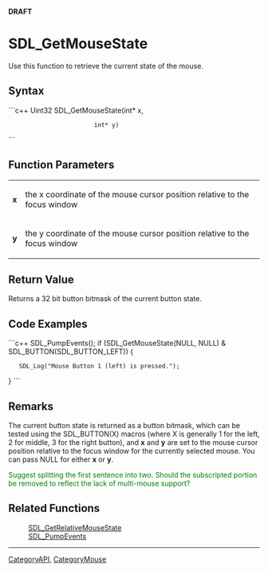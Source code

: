 <!-- pragma section-numbers off -->
<!-- pragma disable-camelcase -->
'''DRAFT'''

= SDL_GetMouseState =
Use this function to retrieve the current state of the mouse.


== Syntax ==
```c++
Uint32 SDL_GetMouseState(int* x,
                         int* y)
```

== Function Parameters ==
{|
|'''x'''
|the x coordinate of the mouse cursor position relative to the focus window
|-
|'''y'''
|the y coordinate of the mouse cursor position relative to the focus window
|}

== Return Value ==
Returns a 32 bit button bitmask of the current button state.

== Code Examples ==
```c++
SDL_PumpEvents();
if (SDL_GetMouseState(NULL, NULL) & SDL_BUTTON(SDL_BUTTON_LEFT)) {
    SDL_Log("Mouse Button 1 (left) is pressed.");
}
```

== Remarks ==
The current button state is returned as a button bitmask, which can be tested using the SDL_BUTTON(X) macros (where X is generally 1 for the left, 2 for middle, 3 for the right button), and '''x''' and '''y''' are set to the mouse cursor position relative to the focus window for the currently selected mouse. You can pass NULL for either '''x''' or '''y'''.

<span style="color: green;">Suggest splitting the first sentence into two.  Should the subscripted portion be removed to reflect the lack of multi-mouse support?</span>

== Related Functions ==
:[[SDL_GetRelativeMouseState]]
:[[SDL_PumpEvents]]

----
[[CategoryAPI]], [[CategoryMouse]]
